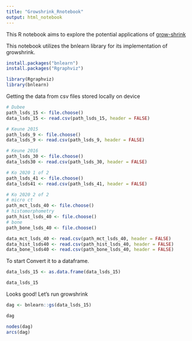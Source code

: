 ---
title: "Growshrink_Rnotebook"
output: html_notebook
---

This R notebook aims to explore the potential applications of [grow-shrink]( 	
https://doi.org/10.48550/arXiv.1407.8088) 

This notebook utilizes the bnlearn library for its implementation of growshrink.

```{r}
install.packages("bnlearn")
install.packages("Rgraphviz")

library(Rgraphviz)
library(bnlearn)
```

Getting the data from csv files stored locally on device
```{r}
# Dubee
path_lsds_15 <- file.choose()
data_lsds_15 <- read.csv(path_lsds_15, header = FALSE)
```

```{r}
# Keune 2015
path_lsds_9 <- file.choose()
data_lsds_9 <- read.csv(path_lsds_9, header = FALSE)
```

```{r}
# Keune 2016
path_lsds_30 <- file.choose()
data_lsds30 <- read.csv(path_lsds_30, header = FALSE)
```

```{r}
# Ko 2020 1 of 2
path_lsds_41 <- file.choose()
data_lsds41 <- read.csv(path_lsds_41, header = FALSE)
```

```{r}
# Ko 2020 2 of 2
# micro ct
path_mct_lsds_40 <- file.choose()
# histomorphometry
path_hist_lsds_40 <- file.choose()
# bone
path_bone_lsds_40 <- file.choose()

data_mct_lsds_40 <- read.csv(path_mct_lsds_40, header = FALSE)
data_hist_lsds40 <- read.csv(path_hist_lsds_40, header = FALSE)
data_bone_lsds40 <- read.csv(path_bone_lsds_40, header = FALSE)
```

To start
Convert it to a dataframe.
```{r}
data_lsds_15 <- as.data.frame(data_lsds_15)

data_lsds_15
```

Looks good!
Let's run growshrink
```{r}
dag <- bnlearn::gs(data_lsds_15)

dag

nodes(dag)
arcs(dag)
```

